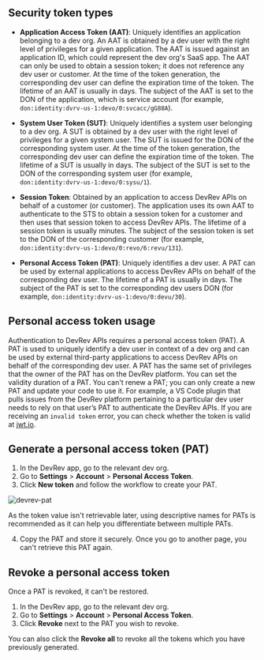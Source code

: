 ## Security token types

- **Application Access Token (AAT)**: Uniquely identifies an application belonging to a dev org. An AAT is obtained by a dev user with the right level of privileges for a given application. The AAT is issued against an application ID, which could represent the dev org's SaaS app. The AAT can only be used to obtain a session token; it does not reference any dev user or customer. At the time of the token generation, the corresponding dev user can define the expiration time of the token. The lifetime of an AAT is usually in days. The subject of the AAT is set to the DON of the application, which is service account (for example, `don:identity:dvrv-us-1:devo/0:svcacc/gG88A`).

- **System User Token (SUT)**: Uniquely identifies a system user belonging to a dev org. A SUT is obtained by a dev user with the right level of privileges for a given system user. The SUT is issued for the DON of the corresponding system user. At the time of the token generation, the corresponding dev user can define the expiration time of the token. The lifetime of a SUT is usually in days. The subject of the SUT is set to the DON of the corresponding system user (for example, `don:identity:dvrv-us-1:devo/0:sysu/1`).

- **Session Token**: Obtained by an application to access DevRev APIs on behalf of a customer (or customer). The application uses its own AAT to authenticate to the STS to obtain a session token for a customer and then uses that session token to access DevRev APIs. The lifetime of a session token is usually minutes. The subject of the session token is set to the DON of the corresponding customer (for example, `don:identity:dvrv-us-1:devo/0:revo/6:revu/131`).

- **Personal Access Token (PAT)**: Uniquely identifies a dev user. A PAT can be used by external applications to access DevRev APIs on behalf of the corresponding dev user. The lifetime of a PAT is usually in days. The subject of the PAT is set to the corresponding dev users DON (for example, `don:identity:dvrv-us-1:devo/0:devu/30`).

## Personal access token usage

Authentication to DevRev APIs requires a personal access token (PAT). A PAT is used to uniquely identify a dev user in context of a dev org and can be used by external third-party applications to access DevRev APIs on behalf of the corresponding dev user. A PAT has the same set of privileges that the owner of the PAT has on the DevRev platform.
You can set the validity duration of a PAT. You can't renew a PAT; you can only create a new PAT and update your code to use it.
For example, a VS Code plugin that pulls issues from the DevRev platform pertaining to a particular dev user needs to rely on that user’s PAT to authenticate the DevRev APIs.
If you are receiving an `invalid token` error, you can check whether the token is valid at [jwt.io](https://jwt.io/).

## Generate a personal access token (PAT)

1. In the DevRev app, go to the relevant dev org.
2. Go to **Settings** > **Account** > **Personal Access Token**.
3. Click **New token** and follow the workflow to create your PAT.

![devrev-pat](https://github.com/community/community/assets/74637789/70577165-8197-4449-810a-e19f64f2e62b)

<Callout intent="info">
As the token value isn't retrievable later, using descriptive names for PATs is recommended as it can help you differentiate between multiple PATs.
</Callout>

<br />

4. Copy the PAT and store it securely. Once you go to another page, you can't retrieve this PAT again.

## Revoke a personal access token

<Callout intent="warn">
 Once a PAT is revoked, it can't be restored.
</Callout>

1. In the DevRev app, go to the relevant dev org.
1. Go to **Settings** > **Account** > **Personal Access Token**.
1. Click **Revoke** next to the PAT you wish to revoke.

You can also click the **Revoke all** to revoke all the tokens which you have previously generated.

